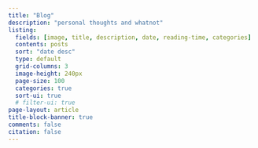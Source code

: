 ```yaml
---
title: "Blog"
description: "personal thoughts and whatnot"
listing:
  fields: [image, title, description, date, reading-time, categories]
  contents: posts
  sort: "date desc"
  type: default
  grid-columns: 3
  image-height: 240px
  page-size: 100
  categories: true
  sort-ui: true
  # filter-ui: true
page-layout: article
title-block-banner: true
comments: false
citation: false
---
```



